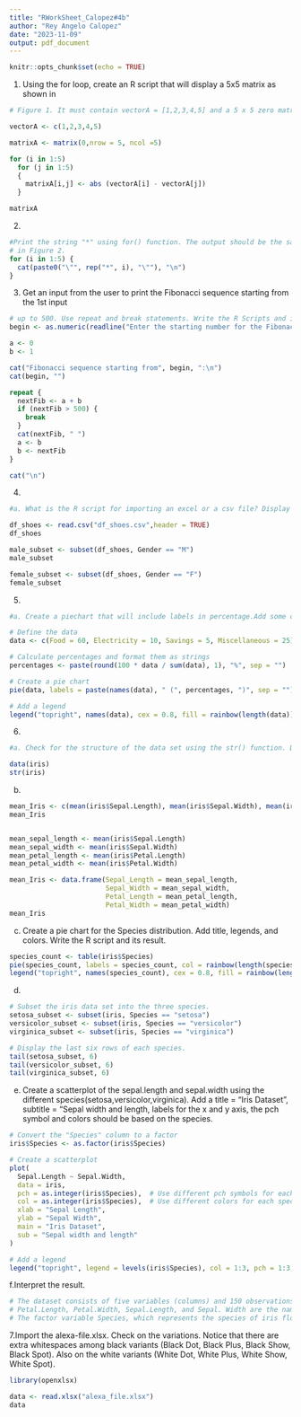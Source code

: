 ```yaml
---
title: "RWorkSheet_Calopez#4b"
author: "Rey Angelo Calopez"
date: "2023-11-09"
output: pdf_document
---
```


```r
knitr::opts_chunk$set(echo = TRUE)
```

1. Using the for loop, create an R script that will display a 5x5 matrix as shown in
```r
# Figure 1. It must contain vectorA = [1,2,3,4,5] and a 5 x 5 zero matrix.

vectorA <- c(1,2,3,4,5)

matrixA <- matrix(0,nrow = 5, ncol =5)

for (i in 1:5)
  for (j in 1:5)
  {
    matrixA[i,j] <- abs (vectorA[i] - vectorA[j])
  }

matrixA
```
2.
```r
#Print the string "*" using for() function. The output should be the same as shown
# in Figure 2.
for (i in 1:5) {
  cat(paste0("\"", rep("*", i), "\""), "\n")
}
```
3. Get an input from the user to print the Fibonacci sequence starting from the 1st input
```r
# up to 500. Use repeat and break statements. Write the R Scripts and its output.
begin <- as.numeric(readline("Enter the starting number for the Fibonacci sequence: "))

a <- 0
b <- 1

cat("Fibonacci sequence starting from", begin, ":\n")
cat(begin, "")

repeat {
  nextFib <- a + b
  if (nextFib > 500) {
    break
  }
  cat(nextFib, " ")
  a <- b
  b <- nextFib
}

cat("\n")

```

4.
```r
#a. What is the R script for importing an excel or a csv file? Display the first 6 rows of the dataset? Show your codes and its result

df_shoes <- read.csv("df_shoes.csv",header = TRUE)
df_shoes

male_subset <- subset(df_shoes, Gender == "M")
male_subset

female_subset <- subset(df_shoes, Gender == "F")
female_subset
```

5.
```r
#a. Create a piechart that will include labels in percentage.Add some colors and title of chart. Write the R scripts and show its output.

# Define the data
data <- c(Food = 60, Electricity = 10, Savings = 5, Miscellaneous = 25)

# Calculate percentages and format them as strings
percentages <- paste(round(100 * data / sum(data), 1), "%", sep = "")

# Create a pie chart
pie(data, labels = paste(names(data), " (", percentages, ")", sep = ""), col = rainbow(length(data)), main = "Expense Distribution")

# Add a legend
legend("topright", names(data), cex = 0.8, fill = rainbow(length(data)))
```

6.
```r
#a. Check for the structure of the data set using the str() function. Describe what you have seen in the output.

data(iris)
str(iris)
```

b.
```r
mean_Iris <- c(mean(iris$Sepal.Length), mean(iris$Sepal.Width), mean(iris$Petal.Length), mean(iris$Petal.Width))
mean_Iris


mean_sepal_length <- mean(iris$Sepal.Length)
mean_sepal_width <- mean(iris$Sepal.Width)
mean_petal_length <- mean(iris$Petal.Length)
mean_petal_width <- mean(iris$Petal.Width)

mean_Iris <- data.frame(Sepal_Length = mean_sepal_length,
                        Sepal_Width = mean_sepal_width,
                        Petal_Length = mean_petal_length,
                        Petal_Width = mean_petal_width)
mean_Iris

```

c. Create a pie chart for the Species distribution. Add title, legends, and colors. Write the R script and its result.
```r
species_count <- table(iris$Species)
pie(species_count, labels = species_count, col = rainbow(length(species_count)), main = "Species Distribution")
legend("topright", names(species_count), cex = 0.8, fill = rainbow(length(species_count)))

```

d.
```r
# Subset the iris data set into the three species.
setosa_subset <- subset(iris, Species == "setosa")
versicolor_subset <- subset(iris, Species == "versicolor")
virginica_subset <- subset(iris, Species == "virginica")

# Display the last six rows of each species.
tail(setosa_subset, 6)
tail(versicolor_subset, 6)
tail(virginica_subset, 6)
```
e. Create a scatterplot of the sepal.length and sepal.width using the different species(setosa,versicolor,virginica). Add a title = “Iris Dataset”, subtitle = “Sepal width and length, labels for the x and y axis, the pch symbol and colors should be based on the species.
```r
# Convert the "Species" column to a factor
iris$Species <- as.factor(iris$Species)

# Create a scatterplot
plot(
  Sepal.Length ~ Sepal.Width,
  data = iris,
  pch = as.integer(iris$Species),  # Use different pch symbols for each species
  col = as.integer(iris$Species),  # Use different colors for each species
  xlab = "Sepal Length",
  ylab = "Sepal Width",
  main = "Iris Dataset",
  sub = "Sepal width and length"
)

# Add a legend
legend("topright", legend = levels(iris$Species), col = 1:3, pch = 1:3, cex = 0.8, title = "Species")
```

f.Interpret the result.
```r
# The dataset consists of five variables (columns) and 150 observations (rows) in a data frame format.
# Petal.Length, Petal.Width, Sepal.Length, and Sepal. Width are the names of the four numerical variables. These stand for the measures of the length and width of the petals, respectively.
# The factor variable Species, which represents the species of iris flowers, is the sixth variable. There are three tiers to it: "setosa," "versicolor," and "virginica," denoting the many iris flower species included in the dataset.
```

7.Import the alexa-file.xlsx. Check on the variations. Notice that there are extra whitespaces among black variants (Black Dot, Black Plus, Black Show, Black Spot). Also on the white variants (White Dot, White Plus, White Show, White Spot).
```r
library(openxlsx)

data <- read.xlsx("alexa_file.xlsx")
data

```
